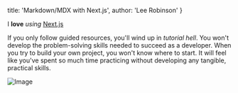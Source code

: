 
  title: 'Markdown/MDX with Next.js',
  author: 'Lee Robinson'
}

I **love** *using* [Next.js](https://nextjs.org/)

If you only follow guided resources, you'll wind up in *tutorial hell*. You won't develop the problem-solving skills needed to succeed as a developer. When you try to build your own project, you won't know where to start. It will feel like you've spent so much time practicing without developing any tangible, practical skills.

![Image](https://ik.imagekit.io/lutfiandri/webcomic-kesatria/1)

